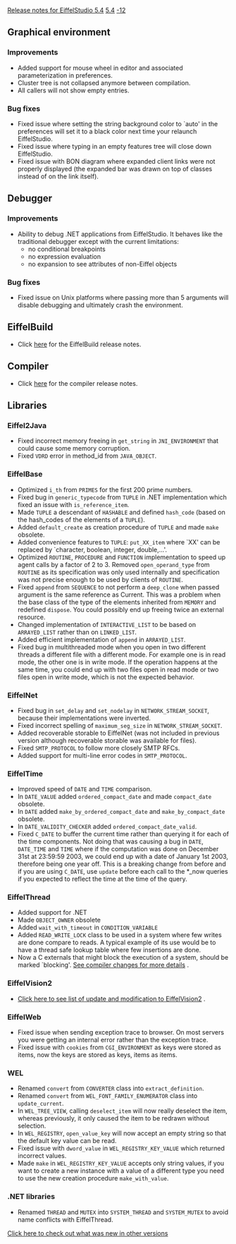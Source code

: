 [[Property:title|Release notes for EiffelStudio 5.4]]
[[Property:link_title|5.4]]
[[Property:weight|-12]]
==Graphical environment==

===Improvements===
* Added support for mouse wheel in editor and associated parameterization in preferences.
* Cluster tree is not collapsed anymore between compilation.
* All callers will not show empty entries.

===Bug fixes===
* Fixed issue where setting the string background color to `auto' in the preferences will set it to a black color next time your relaunch EiffelStudio.
* Fixed issue where typing in an empty features tree will close down EiffelStudio.
* Fixed issue with BON diagram where expanded client links were not properly displayed (the expanded bar was drawn on top of classes instead of on the link itself).

==Debugger==

===Improvements===
* Ability to debug .NET applications from EiffelStudio. It behaves like the traditional debugger except with the current limitations: 
** no conditional breakpoints
** no expression evaluation
** no expansion to see attributes of non-Eiffel objects


===Bug fixes===
* Fixed issue on Unix platforms where passing more than 5 arguments will disable debugging and ultimately crash the environment.

==EiffelBuild==
* Click [[EiffelBuild Version History|here]]  for the EiffelBuild release notes. 

==Compiler==
* Click [[Major changes between ISE Eiffel 5.3 and ISE Eiffel 5.4|here]]  for the compiler release notes. 

==Libraries==

===Eiffel2Java===
* Fixed incorrect memory freeing in <code>get_string</code> in <code>JNI_ENVIRONMENT</code> that could cause some memory corruption.
* Fixed <code>VDRD</code> error in method_id from <code>JAVA_OBJECT</code>.

===EiffelBase===
* Optimized <code>i_th</code> from <code>PRIMES</code> for the first 200 prime numbers.
* Fixed bug in <code>generic_typecode</code> from <code>TUPLE</code> in .NET implementation which fixed an issue with <code>is_reference_item</code>.
* Made <code>TUPLE</code> a descendant of <code>HASHABLE</code> and defined <code>hash_code</code> (based on the hash_codes of the elements of a <code>TUPLE</code>).
* Added <code>default_create</code> as creation procedure of <code>TUPLE</code> and made <code>make</code> obsolete.
* Added convenience features to <code>TUPLE</code>: <code>put_XX_item</code> where `XX' can be replaced by `character, boolean, integer, double,...'.
* Optimized <code>ROUTINE</code>, <code>PROCEDURE</code> and <code>FUNCTION</code> implementation to speed up agent calls by a factor of 2 to 3. Removed <code>open_operand_type</code> from <code>ROUTINE</code> as its specification was only used internally and specification was not precise enough to be used by clients of <code>ROUTINE</code>.
* Fixed <code>append</code> from <code>SEQUENCE</code> to not perform a <code>deep_clone</code> when passed argument is the same reference as Current. This was a problem when the base class of the type of the elements inherited from <code>MEMORY</code> and redefined <code>dispose</code>. You could possibly end up freeing twice an external resource.
* Changed implementation of <code>INTERACTIVE_LIST</code> to be based on <code>ARRAYED_LIST</code> rather than on <code>LINKED_LIST</code>.
* Added efficient implementation of <code>append</code> in <code>ARRAYED_LIST</code>.
* Fixed bug in multithreaded mode when you open in two different threads a different file with a different mode. For example one is in read mode, the other one is in write mode. If the operation happens at the same time, you could end up with two files open in read mode or two files open in write mode, which is not the expected behavior.

===EiffelNet===
* Fixed bug in <code>set_delay</code> and <code>set_nodelay</code> in <code>NETWORK_STREAM_SOCKET</code>, because their implementations were inverted.
* Fixed incorrect spelling of <code>maximum_seg_size</code> in <code>NETWORK_STREAM_SOCKET</code>.
* Added recoverable storable to EiffelNet (was not included in previous version although recoverable storable was available for files).
* Fixed <code>SMTP_PROTOCOL</code> to follow more closely SMTP RFCs.
* Added support for multi-line error codes in <code>SMTP_PROTOCOL</code>.

===EiffelTime===
* Improved speed of <code>DATE</code> and <code>TIME</code> comparison.
* In <code>DATE_VALUE</code> added <code>ordered_compact_date</code> and made <code>compact_date</code> obsolete.
* In <code>DATE</code> added <code>make_by_ordered_compact_date</code> and <code>make_by_compact_date</code> obsolete.
* In <code>DATE_VALIDITY_CHECKER</code> added <code>ordered_compact_date_valid</code>.
* Fixed <code>C_DATE</code> to buffer the current time rather than querying it for each of the time components. Not doing that was causing a bug in <code>DATE</code>, <code>DATE_TIME</code> and <code>TIME</code> where if the computation was done on December 31st at 23:59:59 2003, we could end up with a date of January 1st 2003, therefore being one year off. This is a breaking change from before and if you are using <code>C_DATE</code>, use <code>update</code> before each call to the *_now queries if you expected to reflect the time at the time of the query.

===EiffelThread===
* Added support for .NET
* Made <code>OBJECT_OWNER</code> obsolete
* Added <code>wait_with_timeout</code> in <code>CONDITION_VARIABLE</code>
* Added <code>READ_WRITE_LOCK</code> class to be used in a system where few writes are done compare to reads. A typical example of its use would be to have a thread safe lookup table where few insertions are done.
* Now a C externals that might block the execution of a system, should be marked `blocking'. [[Major changes between ISE Eiffel 5.3 and ISE Eiffel 5.4|See compiler changes for more details]] .

===EiffelVision2===
* [[Revisions and Bug Fixes|Click here to see list of update and modification to EiffelVision2]] .

===EiffelWeb===
* Fixed issue when sending exception trace to browser. On most servers you were getting an internal error rather than the exception trace.
* Fixed issue with <code>cookies</code> from <code>CGI_ENVIRONMENT</code> as keys were stored as items, now the keys are stored as keys, items as items.

===WEL===
* Renamed <code>convert</code> from <code>CONVERTER</code> class into <code>extract_definition</code>.
* Renamed <code>convert</code> from <code>WEL_FONT_FAMILY_ENUMERATOR</code> class into <code>update_current</code>.
* In <code>WEL_TREE_VIEW</code>, calling <code>deselect_item</code> will now really deselect the item, whereas previously, it only caused the item to be redrawn without selection.
* In <code>WEL_REGISTRY</code>, <code>open_value_key</code> will now accept an empty string so that the default key value can be read.
* Fixed issue with <code>dword_value</code> in <code>WEL_REGISTRY_KEY_VALUE</code> which returned incorrect values.
* Made <code>make</code> in <code>WEL_REGISTRY_KEY_VALUE</code> accepts only string values, if you want to create a new instance with a value of a different type you need to use the new creation procedure <code>make_with_value</code>.

===.NET libraries===
* Renamed <code>THREAD</code> and <code>MUTEX</code> into <code>SYSTEM_THREAD</code> and <code>SYSTEM_MUTEX</code> to avoid name conflicts with EiffelThread.

[[EiffelStudio release notes|Click here to check out what was new in other versions]]  




